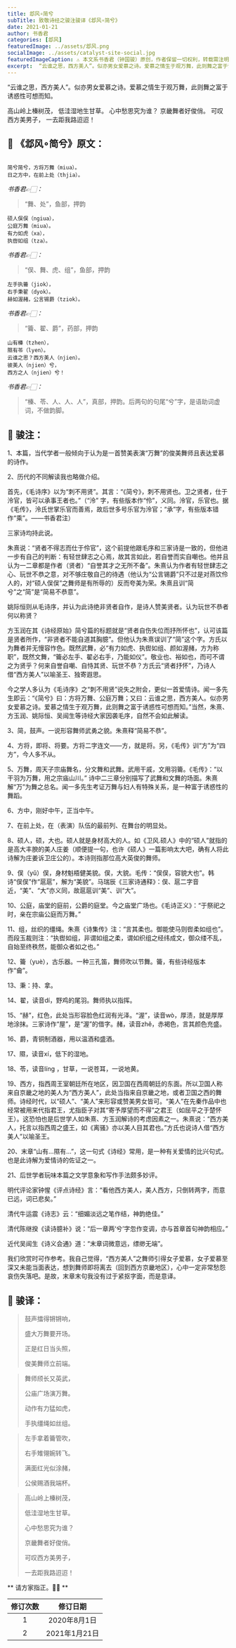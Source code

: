 ```yaml
---
title: 邶风∘简兮
subTitle: 致敬诗经之骏注骏译《邶风∘简兮》 
date: 2021-01-21 
author: 书香君
categories: [邶风]
featuredImage: ../assets/邶风.png
socialImage: ../assets/catalyst-site-social.jpg
featuredImageCaption: ⚠️️ 本文系书香君（钟国骏）原创，作者保留一切权利，转载需注明出处。
excerpt:  “云谁之思，西方美人”。似亦男女爱慕之诗。爱慕之情生于观万舞，此则舞之富于诱惑性可想而知。  高山岭上榛树茂， 低洼湿地生甘草。 心中愁思究为谁？ 京畿舞者好俊俏。 可叹西方美男子， 一去距我路迢迢！   
---
```


“云谁之思，西方美人”。似亦男女爱慕之诗。爱慕之情生于观万舞，此则舞之富于诱惑性可想而知。

高山岭上榛树茂，
低洼湿地生甘草。
心中愁思究为谁？
京畿舞者好俊俏。
可叹西方美男子，
一去距我路迢迢！

## 🌼 《邶风∘简兮》原文：
```

简兮简兮，方将万舞（miua）。
日之方中，在前上处（thjia）。

```
*书香君👉🏻：* 

> “舞、处”，鱼部，押韵

```
硕人俣俣（ngiua），
公庭万舞（miua）。
有力如虎（xa），
执辔如组（tza）。

```
*书香君👉🏻：* 

> “俣、舞、虎、组”，鱼部，押韵

```
左手执籥（jiok），
右手秉翟（dyok）。
赫如渥赭，公言锡爵（tziok）。

```
*书香君👉🏻：* 

> “籥、翟、爵”，药部，押韵

```
山有榛（tzhen），
隰有苓（lyen）。
云谁之思？西方美人（njien）。
彼美人（njien）兮，
西方之人（njien）兮！

```
*书香君👉🏻：* 

> “榛、苓、人、人、人”，真部，押韵。后两句的句尾“兮”字，是语助词虚词，不做韵脚。

## 🍁️ 骏注：

1、本篇，当代学者一般倾向于认为是一首赞美表演“万舞”的俊美舞师且表达爱慕的诗作。

2、历代的不同解读我也略做介绍。

首先，《毛诗序》以为“刺不用贤”。其言：“《简兮》，刺不用贤也。卫之贤者，仕于泠官，皆可以承事王者也。”（“泠” 字，有些版本作“伶”，义同。泠官，乐官也。据《毛传》，泠氏世掌乐官而善焉，故后世多号乐官为泠官；“承”字，有些版本错作“乘”。——书香君注）

三家诗均持此说。

朱熹说：“贤者不得志而仕于伶官”，这个前提他跟毛序和三家诗是一致的，但他进一步有自己的判断：有轻世肆志之心焉，故其言如此，若自誉而实自嘲也。他并且认为一二章都是作者（贤者）“自誉其才之无所不备”。朱熹认为作者有轻世肆志之心、玩世不恭之意，对不够庄敬自己的待遇（他认为“公言锡爵”只不过是对燕饮伶人的，对“硕人俣俣”之舞师是有所辱的）反而夸美为荣。朱熹且训“简兮”之“简”是“简易不恭意”。

姚际恒则从毛诗序，并认为此诗绝非贤者自作，是诗人赞美贤者。认为玩世不恭者何以称贤？

方玉润在其《诗经原始》简兮篇的标题就是“贤者自伤失位而抒所怀也”，认可该篇是贤者所作，“非贤者不能自道其胸臆”。但他认为朱熹误训了“简”这个字。方氏以为舞者并无慢容怍色。既然武舞，必“有力如虎、执辔如组、颜如渥赭，方为称职”，既然文舞，“籥必左手、翟必右手，乃能如仪”。敬业也、裕如也，而可不谓之为贤乎？何来自誉自嘲、自恃其贤、玩世不恭？方氏云“贤者抒怀”，乃诗人借“西方美人”以喻圣王、独寄遐思。

今之学人多认为《毛诗序》之“刺不用贤”说失之附会，更似一首爱情诗。闻一多先生即云：“《简兮》曰：方将万舞、公庭万舞；又曰：云谁之思，西方美人。似亦男女爱慕之诗。爱慕之情生于观万舞，此则舞之富于诱惑性可想而知。”当然，朱熹、方玉润、姚际恒、吴闿生等诗经大家因袭毛序，自然不会如此解读。

3、简，鼓声。一说形容舞师武勇之貌。朱熹释“简易不恭”。

4、方将，即将、将要。方将二字连文——方，就是将。另，《毛传》训“方”为“四方”，今人多不从。

5、万舞，周天子宗庙舞名，分文舞和武舞。武用干戚，文用羽籥。《毛传》：“以干羽为万舞，用之宗庙山川。”
诗中二三章分别描写了武舞和文舞的场面。朱熹解“万”为舞之总名。闻一多先生考证万舞与妇人有特殊关系，是一种富于诱惑性的舞蹈。

6、方中，刚好中午，正当中午。

7、在前上处，在（表演）队伍的最前列、在舞台的明显处。

8、硕人，硕，大也。硕人就是身材高大的人。如《卫风.硕人》中的“硕人”就指的是高大丰腴的美人庄姜（顺便提一句，也许《硕人》一篇影响太大吧，确有人将此诗解为庄姜诉卫庄公的）。本诗则指那位高大英俊的舞师。

9、俣（yǔ）俣，身材魁梧健美貌。俣，大貌。毛传：“俣俣，容貌大也”。韩诗“俣俣”作“扈扈”，解为“美貌”。马瑞辰《三家诗通释》：俣、扈二字音近，“美”、“大”亦义同，故扈扈训“美”、训“大”。

10、公庭，庙堂的庭前，公爵的庭堂。今之庙堂广场也。《毛诗正义》：“于祭祀之时，亲在宗庙公庭而万舞。”

11、组，丝织的缰绳。朱熹《诗集传》注：“言其柔也。御能使马则辔柔如组也”。而段玉裁则注：“执辔如组，非谓如组之柔，谓如织组之经纬成文，御众缕不乱，自始至终秩然，能御众者如之也。”

12、籥（yuè），古乐器。一种三孔笛，舞师吹以节舞。籥，有些诗经版本作“龠”。

13、秉：持、拿。

14、翟，读音dí，野鸡的尾羽。舞师执以指挥。

15、“赫”，红色，此处当形容脸色红润有光泽。“渥”，读音wò，厚渍，就是厚厚地涂抹。三家诗作“屋”，是“渥”的借字。赭，读音zhě，赤褐色，言其颜色充盛。

16、爵，青铜制酒器，用以温酒和盛酒。

17、隰，读音xí，低下的湿地。

18、苓，读音líng ，甘草，一说苍耳，一说地黄。

19、西方，指西周王室朝廷所在地区，因卫国在西周朝廷的东面。所以卫国人称来自京畿之地的美人为“西方美人”，此处当指来自京畿之地，或者卫国之西的舞师。诗经时代，以“硕人”、“美人”来形容或赞美男女皆可。“美人”在先秦作品中也经常被用来代指君王，尤指臣子对其“寄予厚望而不得”之君王（如屈平之于楚怀王）。这恐怕也是后世学人如朱熹、方玉润解诗的考虑因素之一。朱熹说：“西方美人，托言以指西周之盛王，如《离骚》亦以美人目其君也。”方氏也说诗人借“西方美人”以喻圣王。

20、末章“山有…隰有…”，这一句式《诗经》常用，是一种有关爱情的比兴句式。也是此诗解为爱情诗的佐证之一。

21、后世学者玩味本篇之文学意象和写作手法颇多妙评。

明代评论家钟惺《评点诗经》言：“看他西方美人，美人西方，只倒转两字，而意已远，词已悲矣。”

清代牛运震《诗志》云：“细媚淡远之笔作结，神韵绝佳。”

清代陈继揆《读诗臆补》说：“后一章两‘兮’字忽作变调，亦与首章首句神韵相应。”

近代吴闿生《诗义会通》道：“末章词微意远，缥缈无端”。

我们欣赏时可作参考。我自己觉得，“西方美人”之舞师引得女子爱慕，女子爱慕至深又未能当面表达，想到舞师即将离去（回到西方京畿地区），心中一定非常愁怨哀伤失落吧。是故，末章末句我没有过于紧抠字面，而是意译。

## 🍁️ 骏译：

> 鼓声擂得锵锵响，
> 
> 盛大万舞要开场。
> 
> 正是红日当头照，
> 
> 俊美舞师立前端。

> 舞师颀长又英武，
> 
> 公庙广场演万舞。
> 
> 动作有力猛如虎，
> 
> 手执缰绳如丝组。

> 左手拿着籥管吹，
> 
> 右手雉翎婉转飞。
> 
> 满面红光似涂赭，
> 
> 公侯赐酒我端杯。

> 高山岭上榛树茂，
> 
> 低洼湿地生甘草。
> 
> 心中愁思究为谁？
> 
> 京畿舞者好俊俏。
> 
> 可叹西方美男子，
> 
> 一去距我路迢迢！

** 请方家指正。🙏🏻 **

| 修订次数      | 修订日期 | 
|   :----: |    :----:   | 
| 1    | 2020年8月1日       | 
| 2    | 2021年1月21日       | 
